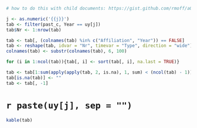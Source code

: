 ```r
# how to do this with child documents: https://gist.github.com/rmoff/a043676a2f084b81a434

j <- as.numeric('{{j}}')
tab <- filter(past_c, Year == uy[j])
tab$Nr <- 1:nrow(tab)

tab <- tab[, (colnames(tab) %in% c("Affiliation", "Year")) == FALSE]
tab <- reshape(tab, idvar = "Nr", timevar = "Type", direction = "wide")
colnames(tab) <- substr(colnames(tab), 6, 100)

for (i in 1:ncol(tab)){tab[, i] <- sort(tab[, i], na.last = TRUE)}

tab <- tab[1:sum(apply(apply(tab, 2, is.na), 1, sum) < (ncol(tab) - 1)), ]
tab[is.na(tab)] <- ""
tab <- tab[, -1]
```

# `r paste(uy[j], sep = "")` {-} 

```r
kable(tab)
```

